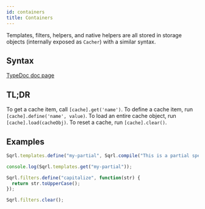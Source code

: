```yaml
---
id: containers
title: Containers
---
```


Templates, filters, helpers, and native helpers are all stored in storage objects (internally exposed as `Cacher`) with a similar syntax.

## Syntax

[TypeDoc doc page](https://squirrellyjs.github.io/squirrelly/classes/_storage_.cacher.html)

## TL;DR

To get a cache item, call `[cache].get('name')`. To define a cache item, run `[cache].define('name', value)`. To load an entire cache object, run `[cache].load(cacheObj)`. To reset a cache, run `[cache].clear()`.

## Examples

```js
Sqrl.templates.define("my-partial", Sqrl.compile("This is a partial speaking"));

console.log(Sqrl.templates.get("my-partial"));

Sqrl.filters.define("capitalize", function(str) {
  return str.toUpperCase();
});

Sqrl.filters.clear();
```
